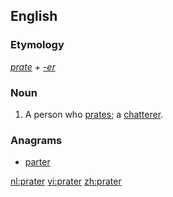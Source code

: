 ==English==

===Etymology===
''[[prate]] + [[-er]]''

===Noun===
{{en-noun}}

# A person who [[prate]]s; a [[chatterer]].
#: {{rfquotek|Shakespeare}}

===Anagrams===
* [[parter#English|parter]]

[[nl:prater]]
[[vi:prater]]
[[zh:prater]]